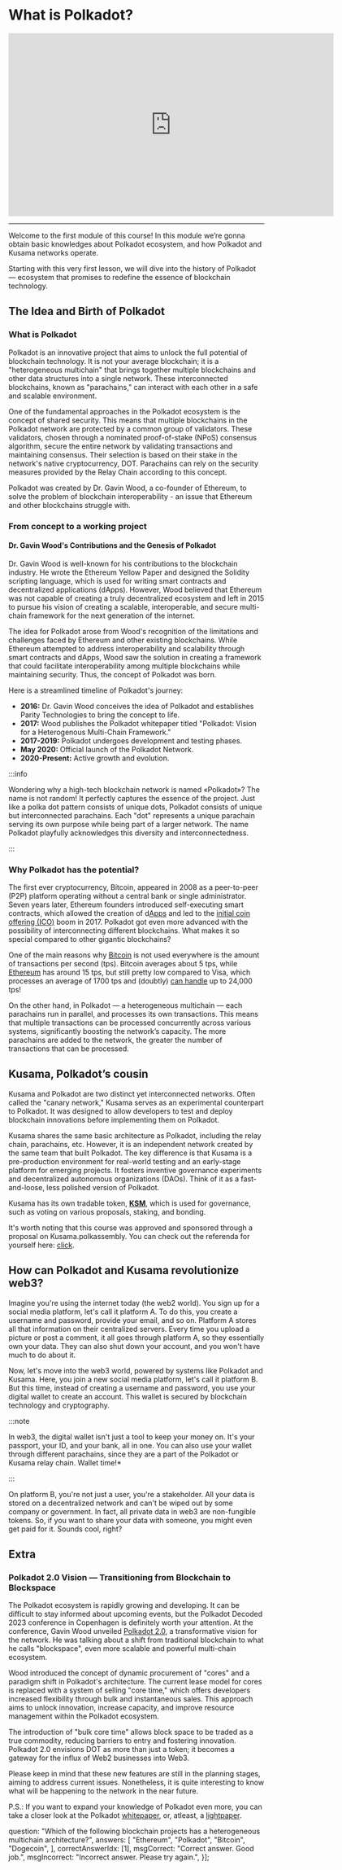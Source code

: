 # What is Polkadot?


<iframe width="640" height="360"
    src="https://www.youtube.com/embed/TxnmzhV9RPc?fs=2&autoplay=0" frameborder="0"
    allow="fullscreen; accelerometer; autoplay; clipboard-write; encrypted-media; gyroscope; picture-in-picture" allowfullscreen></iframe>

<hr/>

Welcome to the first module of this course! In this module we’re gonna obtain basic knowledges about Polkadot ecosystem, and how Polkadot and Kusama networks operate.

Starting with this very first lesson, we will dive into the history of Polkadot — ecosystem that promises to redefine the essence of blockchain technology.



## The Idea and Birth of Polkadot

### What is Polkadot

Polkadot is an innovative project that aims to unlock the full potential of blockchain technology. It is not your average blockchain; it is a "heterogeneous multichain" that brings together multiple blockchains and other data structures into a single network. These interconnected blockchains, known as "parachains," can interact with each other in a safe and scalable environment.

One of the fundamental approaches in the Polkadot ecosystem is the concept of shared security. This means that multiple blockchains in the Polkadot network are protected by a common group of validators. These validators, chosen through a nominated proof-of-stake (NPoS) consensus algorithm, secure the entire network by validating transactions and maintaining consensus. Their selection is based on their stake in the network's native cryptocurrency, DOT. Parachains can rely on the security measures provided by the Relay Chain according to this concept.

Polkadot was created by Dr. Gavin Wood, a co-founder of Ethereum, to solve the problem of blockchain interoperability - an issue that Ethereum and other blockchains struggle with.

### From concept to a working project

#### Dr. Gavin Wood's Contributions and the Genesis of Polkadot

Dr. Gavin Wood is well-known for his contributions to the blockchain industry. He wrote the Ethereum Yellow Paper and designed the Solidity scripting language, which is used for writing smart contracts and decentralized applications (dApps). However, Wood believed that Ethereum was not capable of creating a truly decentralized ecosystem and left in 2015 to pursue his vision of creating a scalable, interoperable, and secure multi-chain framework for the next generation of the internet.

The idea for Polkadot arose from Wood's recognition of the limitations and challenges faced by Ethereum and other existing blockchains. While Ethereum attempted to address interoperability and scalability through smart contracts and dApps, Wood saw the solution in creating a framework that could facilitate interoperability among multiple blockchains while maintaining security. Thus, the concept of Polkadot was born.

Here is a streamlined timeline of Polkadot's journey:

- **2016:** Dr. Gavin Wood conceives the idea of Polkadot and establishes Parity Technologies to bring the concept to life.
- **2017:** Wood publishes the Polkadot whitepaper titled "Polkadot: Vision for a Heterogenous Multi-Chain Framework."
- **2017-2019:** Polkadot undergoes development and testing phases.
- **May 2020:** Official launch of the Polkadot Network.
- **2020-Present:** Active growth and evolution.


:::info

Wondering why a high-tech blockchain network is named «Polkadot»? The name is not random! It perfectly captures the essence of the project. Just like a polka dot pattern consists of unique dots, Polkadot consists of unique but interconnected parachains. Each "dot" represents a unique parachain serving its own purpose while being part of a larger network. The name Polkadot playfully acknowledges this diversity and interconnectedness.

:::

### Why Polkadot has the potential?

The first ever cryptocurrency, Bitcoin, appeared in 2008 as a peer-to-peer (P2P) platform operating without a central bank or single administrator. Seven years later, Ethereum founders introduced self-executing smart contracts, which allowed the creation of d[Apps](https://academy.binance.com/en/articles/what-are-decentralized-applications-dapps) and led to the [initial coin offering (ICO)](https://academy.binance.com/en/articles/what-is-an-ico) boom in 2017. Polkadot got even more advanced with the possibility of interconnecting different blockchains. What makes it so special compared to other gigantic blockchains?

One of the main reasons why [Bitcoin](https://blockchair.com/bitcoin) is not used everywhere is the amount of transactions per second (tps). Bitcoin averages about 5 tps, while [Ethereum](https://blockchair.com/ethereum) has around 15 tps, but still pretty low compared to Visa, which processes an average of 1700 tps and (doubtly) [can handle](https://www.researchgate.net/figure/BITCOIN-AND-ETHEREUM-VS-VISA-AND-PAYPAL-TRANSACTIONS-PER-SECOND_tbl2_330585021) up to 24,000 tps!

On the other hand, in Polkadot — a heterogeneous multichain — each parachains run in parallel, and processes its own transactions. This means that multiple transactions can be processed concurrently across various systems, significantly boosting the network’s capacity. The more parachains are added to the network, the greater the number of transactions that can be processed.

## Kusama, Polkadot’s cousin

Kusama and Polkadot are two distinct yet interconnected networks. Often called the "canary network," Kusama serves as an experimental counterpart to Polkadot. It was designed to allow developers to test and deploy blockchain innovations before implementing them on Polkadot.

Kusama shares the same basic architecture as Polkadot, including the relay chain, parachains, etc. However, it is an independent network created by the same team that built Polkadot. The key difference is that Kusama is a pre-production environment for real-world testing and an early-stage platform for emerging projects. It fosters inventive governance experiments and decentralized autonomous organizations (DAOs). Think of it as a fast-and-loose, less polished version of Polkadot.

Kusama has its own tradable token, **[KSM](https://coinmarketcap.com/currencies/kusama/)**, which is used for governance, such as voting on various proposals, staking, and bonding.

It's worth noting that this course was approved and sponsored through a proposal on Kusama.polkassembly. You can check out the referenda for yourself here: [click](https://kusama.polkassembly.io/referenda/150).

## How can Polkadot and Kusama revolutionize web3?

Imagine you're using the internet today (the web2 world). You sign up for a social media platform, let's call it platform A. To do this, you create a username and password, provide your email, and so on. Platform A stores all that information on their centralized servers. Every time you upload a picture or post a comment, it all goes through platform A, so they essentially own your data. They can also shut down your account, and you won't have much to do about it.

Now, let's move into the web3 world, powered by systems like Polkadot and Kusama. Here, you join a new social media platform, let's call it platform B. But this time, instead of creating a username and password, you use your digital wallet to create an account. This wallet is secured by blockchain technology and cryptography.

:::note

In web3, the digital wallet isn't just a tool to keep your money on. It's your passport, your ID, and your bank, all in one. You can also use your wallet through different parachains, since they are a part of the Polkadot or Kusama relay chain. Wallet time!*

:::

On platform B, you're not just a user, you're a stakeholder. All your data is stored on a decentralized network and can't be wiped out by some company or government. In fact, all private data in web3 are non-fungible tokens. So, if you want to share your data with someone, you might even get paid for it. Sounds cool, right?

## Extra

### Polkadot 2.0 Vision — Transitioning from Blockchain to Blockspace

The Polkadot ecosystem is rapidly growing and developing. It can be difficult to stay informed about upcoming events, but the Polkadot Decoded 2023 conference in Copenhagen is definitely worth your attention. At the conference, Gavin Wood unveiled [Polkadot 2.0](https://polkadotters.medium.com/gavin-wood-unveils-the-next-era-of-polkadot-at-decoded-2023-transitioning-from-blockchain-to-4610774fd741), a transformative vision for the network. He was talking about a shift from traditional blockchain to what he calls "blockspace", even more scalable and powerful multi-chain ecosystem.

Wood introduced the concept of dynamic procurement of "cores" and a paradigm shift in Polkadot's architecture. The current lease model for cores is replaced with a system of selling "core time," which offers developers increased flexibility through bulk and instantaneous sales. This approach aims to unlock innovation, increase capacity, and improve resource management within the Polkadot ecosystem.

The introduction of "bulk core time" allows block space to be traded as a true commodity, reducing barriers to entry and fostering innovation. Polkadot 2.0 envisions DOT as more than just a token; it becomes a gateway for the influx of Web2 businesses into Web3.

Please keep in mind that these new features are still in the planning stages, aiming to address current issues. Nonetheless, it is quite interesting to know what will be happening to the network in the near future.

P.S.: If you want to expand your knowledge of Polkadot even more, you can take a closer look at the Polkadot [whitepaper](https://polkadot.network/whitepaper/), or, atleast, a [lightpaper](https://polkadot.network/whitepaper/).


  question: "Which of the following blockchain projects has a heterogeneous multichain architecture?",
  answers: [
    "Ethereum",
    "Polkadot",
    "Bitcoin",
    "Dogecoin",
  ],
  correctAnswerIdx: [1],
  msgCorrect: "Correct answer. Good job.",
  msgIncorrect: "Incorrect answer. Please try again.",
}];


<Quiz quizItem={questions[0]} />

